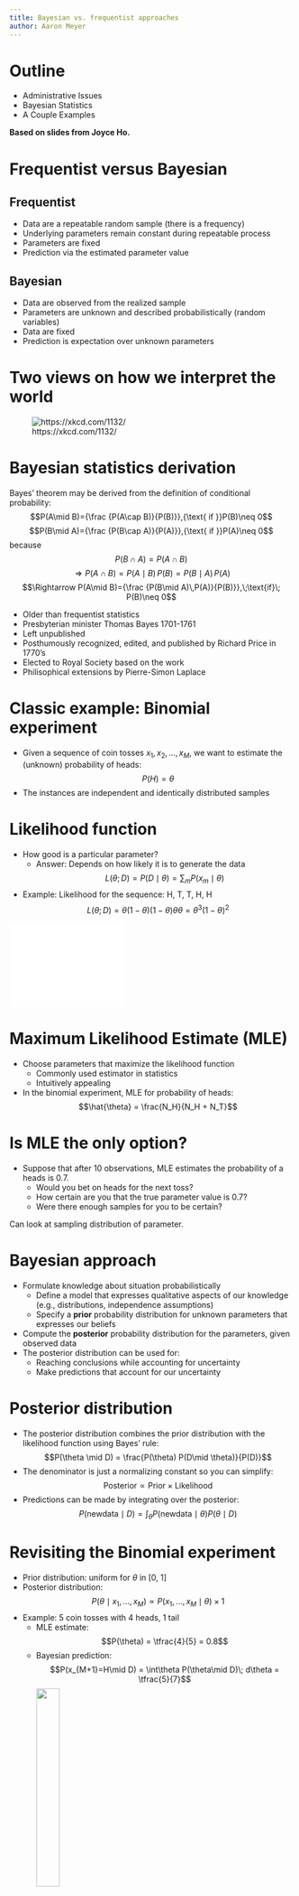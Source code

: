 ```yaml
---
title: Bayesian vs. frequentist approaches
author: Aaron Meyer
---
```


# Outline

- Administrative Issues
- Bayesian Statistics
- A Couple Examples

**Based on slides from Joyce Ho.**

# Frequentist versus Bayesian

## Frequentist

- Data are a repeatable random sample (there is a frequency)
- Underlying parameters remain constant during repeatable process
- Parameters are fixed
- Prediction via the estimated parameter value

## Bayesian

- Data are observed from the realized sample
- Parameters are unknown and described probabilistically (random variables)
- Data are fixed
- Prediction is expectation over unknown parameters

# Two views on how we interpret the world

![https://xkcd.com/1132/](./figs/lec5/frequentists_vs_bayesians.png)

# Bayesian statistics derivation

Bayes’ theorem may be derived from the definition of conditional probability:
$$P(A\mid B)={\frac {P(A\cap B)}{P(B)}},{\text{ if }}P(B)\neq 0$$
$$P(B\mid A)={\frac {P(B\cap A)}{P(A)}},{\text{ if }}P(A)\neq 0$$
because
$$P(B\cap A) = P(A\cap B)$$
$$\Rightarrow P(A\cap B)=P(A\mid B)\,P(B)=P(B\mid A)\,P(A)$$
$$\Rightarrow P(A\mid B)={\frac {P(B\mid A)\,P(A)}{P(B)}},\;\text{if}\; P(B)\neq 0$$

::: notes
- Older than frequentist statistics
- Presbyterian minister Thomas Bayes 1701-1761
- Left unpublished
- Posthumously recognized, edited, and published by Richard Price in 1770's
- Elected to Royal Society based on the work
- Philisophical extensions by Pierre-Simon Laplace
:::

# Classic example: Binomial experiment

- Given a sequence of coin tosses $x_1, x_2, \ldots, x_M$, we want to estimate the (unknown) probability of heads: $$P(H) = \theta$$
- The instances are independent and identically distributed samples

# Likelihood function

- How good is a particular parameter? 
	- Answer: Depends on how likely it is to generate the data
$$L(\theta; D) = P(D\mid\theta) = \sum_m P(x_m \mid\theta)$$

- Example: Likelihood for the sequence: H, T, T, H, H
$$L(\theta; D) = \theta(1-\theta)(1-\theta)\theta\theta = \theta^3 (1-\theta)^2$$

![ ](./figs/lec5/ho5.pdf){width=40%}

# Maximum Likelihood Estimate (MLE)

- Choose parameters that maximize the likelihood function
	- Commonly used estimator in statistics
	- Intuitively appealing
- In the binomial experiment, MLE for probability of heads: $$\hat{\theta} = \frac{N_H}{N_H + N_T}$$

# Is MLE the only option?

- Suppose that after 10 observations, MLE estimates the probability of a heads is 0.7.
	- Would you bet on heads for the next toss?
	- How certain are you that the true parameter value is 0.7?
	- Were there enough samples for you to be certain?

::: notes
Can look at sampling distribution of parameter.
:::

# Bayesian approach
- Formulate knowledge about situation probabilistically
	- Define a model that expresses qualitative aspects of our knowledge (e.g., distributions, independence assumptions)
	- Specify a **prior** probability distribution for unknown parameters that expresses our beliefs
- Compute the **posterior** probability distribution for the parameters, given observed data
- The posterior distribution can be used for:
	- Reaching conclusions while accounting for uncertainty
	- Make predictions that account for our uncertainty

# Posterior distribution

- The posterior distribution combines the prior distribution with the likelihood function using Bayes' rule: $$P(\theta \mid D) = \frac{P(\theta) P(D\mid \theta)}{P(D)}$$
- The denominator is just a normalizing constant so you can simplify: $$\mathrm{Posterior} \propto \mathrm{Prior} \times \mathrm{Likelihood}$$
- Predictions can be made by integrating over the posterior: $$P(\mathrm{new data} \mid D) = \int_{\theta} P(\mathrm{new data} \mid \theta) P(\theta \mid D)$$

# Revisiting the Binomial experiment

- Prior distribution: uniform for $\theta$ in [0, 1]
- Posterior distribution: $$P(\theta\mid x_1, \ldots ,x_M) \propto P(x_1, \ldots ,x_M\mid\theta)\times 1$$
- Example: 5 coin tosses with 4 heads, 1 tail
	- MLE estimate: $$P(\theta) = \tfrac{4}{5} = 0.8$$
	- Bayesian prediction: $$P(x_{M+1}=H\mid D) = \int\theta P(\theta\mid D)\; d\theta = \tfrac{5}{7}$$
![ ](./figs/lec5/ho10.png){width=30%}

# Bayesian inference and MLE

- The MLE and Bayesian prediction always differ in practice.
- However...
	- **If** prior is well-behaved (i.e., does not assign 0 density to any “feasible” parameter value)
	- **Then** both the MLE and Bayesian predictions converge to the same value as the training data becomes infinitely large

::: notes
Only gives same answer if our prior distribution is the same as the posterior.
:::

# Features of the Bayesian approach

- Probability is used to describe “physical” randomness and uncertainty regarding the true values of the parameters.
	- The prior and posterior probabilities represent degrees of belief, before and after seeing the data, respectively.
- The model and prior are chosen based on the knowledge of the problem and not, in theory, by the amount of data collected or the question we are interested in answering.

# How to choose a prior

- Objective priors: Noninformative priors that attempt to capture ignorance.
- Subjective priors: Priors that capture our beliefs as completely as possible. They are subjective but not arbitrary.
- Hierarchical priors: Multiple levels of priors.
- Empirical priors: Learn some of the parameters of the prior from the data (“Empirical Bayes”)
	- Robust, able to overcome limitations of mis-specification of prior
	- Double counting of evidence / overfitting

# Conjugate prior

- If the posterior distribution are in the same family as prior probability distribution, the prior and posterior are called conjugate distributions
- All members of the exponential family of distributions have conjugate priors


| **Likelihood**  | **Conjugate prior distribution** | **Prior hyperparameter** | **Posterior hyperparameters**                 |
|-----------------|----------------------------------|--------------------------|-----------------------------------------------|
| Bernoulli       | Beta                             | $\alpha, \beta$          | $\alpha + \sum x_i, \beta + n - \sum x_i$     |
| Multinomial     | Dirichlet                        | $\alpha$                 |      $\alpha + \sum x_i$                      |
| Poisson         | Gamma                            | $\alpha, \beta$          |     $\alpha + \sum x_i, \beta + n$            |


# Linear regression

Exactly what we did in lecture 2!

![ ](./figs/lec5/ho15.pdf){width=70%}

# Bayesian linear regression

- Prior is placed on either the weight, $w$, or the variance, $\sigma$
- Conjugate prior for $w$ is a normal distribution
$$P(w)\sim N(\mu_0,S_0)$$
$$P(w\mid y)\sim N(\mu,S)$$
$$S^{-1} = S^{-1}_0 + \frac{1}{\sigma^2} X^T X$$
$$\mu = S\left( S^{-1}_0 \mu_0 + \frac{1}{\sigma^2} X^T y \right)$$

- Mean is weighted average of OLS estimate and prior mean, where weights reflect relative strengths of prior and data information.

# Computing the posterior distribution

Analytical integration
~ Works when “conjugate” prior distributions can be used, which combine nicely with the likelihood—usually not the case.

Gaussian approximation
~ Works well when there is sufficient data compared to model complexity—posterior distribution is close to Gaussian (Central Limit Theorem) and can be handled by finding its mode.

Markov chain Monte Carlo
~ Simulate a Markov chain that eventually converges to the posterior distribution—currently the dominant approach.

Variational approximation
~ Cleverer way to approximate the posterior and maybe faster than MCMC but not as general and exact.

# Limitations and criticisms of Bayesian methods

- It is hard to come up with a prior (subjective) and the assumptions may be wrong
- Closed world assumption: need to consider all possible hypotheses for the data before observing the data
- Computationally demanding (compared to frequentist approach)
- Use of approximations weakens coherence argument

# Example problem - HIV test

Facts:

- Rapid home tests will pick up an infection 97.7% of the time 28 days after exposure (sensitivity).
- These same tests have a specificity of 95%.
- 0.34% of the US population is estimated to be infected.

Questions:

- A US resident receives a positive test. What is the chance they have HIV?
- How would this change if 5% of the population were infected?

# Reading & Resources

- 📖: [Bayesian Data Analysis](https://stat.columbia.edu/~gelman/books/)
- 📖: [Probabilistic Programming & Bayesian Methods for Hackers](https://camdavidsonpilon.github.io/Probabilistic-Programming-and-Bayesian-Methods-for-Hackers/)
- 📺: [Bayes theorem, the geometry of changing beliefs](https://www.youtube.com/watch?v=HZGCoVF3YvM)
- 📺: [The medical test paradox, and redesigning Bayes' rule](https://www.youtube.com/watch?v=lG4VkPoG3ko)
- 👂: [Linear Digressions: Beware of simple metrics](https://lineardigressions.com/episodes/2019/12/22/data-scientists-beware-of-simple-metrics)
- Software packages for Bayesian analysis:
	- [PyMC](https://github.com/pymc-devs/pymc) (python)
	- [emcee](https://github.com/dfm/emcee) (python)
	- [Stan](https://github.com/stan-dev/stan) (C++, python, R)

### Lecture 5

1. What is a prior? How does one go about making one?
2. Can a prior be based on data? If so, how is this data related to the experiment being modeled (the observed)?
3. What are three differences between a Bayesian and maximum likelihood (frequentist) approach?
4. When will a Bayesian and maximum likelihood approach agree?
5. You are asked to provide up-to-date estimates of the 6-month failure rate for a stent going to market. A previous device had 3 devices out of 100 fails within 6 months, and you strongly suspect this device is similar. Provide the Bayesian estimate of the failure rate (i.e. $$P(FR \vert N,m))$$ given N devices have made it to 6 months, and m have failed. (Hint: Devices **either** pass or fail here. This follows a Binomial distribution.)
6. What would be a reasonable estimate if you had no previous device's data?
7. What do you expect to happen to a posterior distribution as you add more and more data?
8. What does the integral of $$p(a \vert b) p(b \vert c) \delta b$$ give you? Why is this useful?


